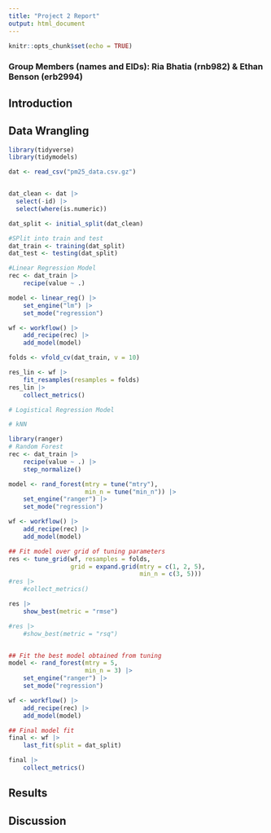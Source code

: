 ```yaml
---
title: "Project 2 Report"
output: html_document
---
```


```r
knitr::opts_chunk$set(echo = TRUE)
```

### Group Members (names and EIDs): Ria Bhatia (rnb982) & Ethan Benson (erb2994)




## Introduction




## Data Wrangling

```r
library(tidyverse)
library(tidymodels)

dat <- read_csv("pm25_data.csv.gz")


dat_clean <- dat |>
  select(-id) |>
  select(where(is.numeric))

dat_split <- initial_split(dat_clean)

#SPlit into train and test
dat_train <- training(dat_split)
dat_test <- testing(dat_split)

#Linear Regression Model
rec <- dat_train |>
    recipe(value ~ .)

model <- linear_reg() |> 
    set_engine("lm") |> 
    set_mode("regression")

wf <- workflow() |> 
    add_recipe(rec) |> 
    add_model(model)

folds <- vfold_cv(dat_train, v = 10)

res_lin <- wf |> 
    fit_resamples(resamples = folds)
res_lin |> 
    collect_metrics()

```

```r

# Logistical Regression Model
```


```r

# kNN
```

```r
library(ranger)
# Random Forest
rec <- dat_train |> 
    recipe(value ~ .) |> 
    step_normalize() 

model <- rand_forest(mtry = tune("mtry"),
                     min_n = tune("min_n")) |> 
    set_engine("ranger") |> 
    set_mode("regression")

wf <- workflow() |> 
    add_recipe(rec) |> 
    add_model(model)

## Fit model over grid of tuning parameters
res <- tune_grid(wf, resamples = folds, 
                 grid = expand.grid(mtry = c(1, 2, 5),
                                    min_n = c(3, 5)))
#res |> 
    #collect_metrics()

res |> 
    show_best(metric = "rmse")

#res |> 
    #show_best(metric = "rsq")


## Fit the best model obtained from tuning
model <- rand_forest(mtry = 5,
                     min_n = 3) |> 
    set_engine("ranger") |> 
    set_mode("regression")

wf <- workflow() |> 
    add_recipe(rec) |> 
    add_model(model)

## Final model fit
final <- wf |> 
    last_fit(split = dat_split)

final |> 
    collect_metrics()

```


## Results





## Discussion